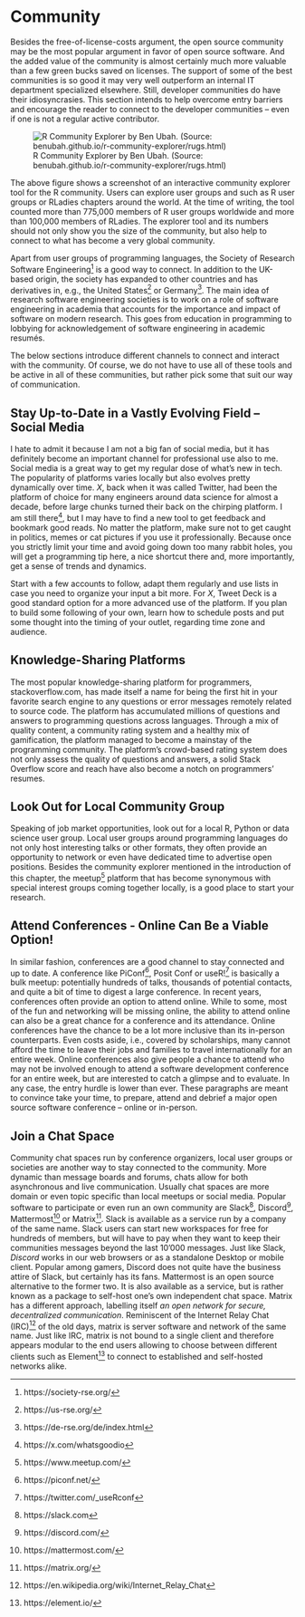 # Community

Besides the free-of-license-costs argument, the open source community may be the most popular argument in favor of open source software. 
And the added value of the community is almost certainly much more valuable than a few green bucks saved on licenses. 
The support of some of the best communities is so good it may very well outperform an internal IT department specialized elsewhere.
Still, developer communities do have their idiosyncrasies.
This section intends to help overcome entry barriers and encourage the reader to connect to the developer communities -- even if one is not a regular active contributor. 

![R Community Explorer by Ben Ubah. (Source: benubah.github.io/r-community-explorer/rugs.html)](images/community_explorer.png)

The above figure shows a screenshot of an interactive community explorer tool for the R community.
Users can explore user groups and such as R user groups or RLadies chapters around the world. At the time of writing, the tool counted more than 775,000 members of R user groups worldwide and more than 100,000 members of RLadies.
The explorer tool and its numbers should not only show you the size of the community, but also help to connect to what has become a very global community. 

Apart from user groups of programming languages, the Society of Research Software Engineering^[https://society-rse.org/] is a good way to connect.
In addition to the UK-based origin, the society has expanded to other countries and has derivatives in, e.g., the United States^[https://us-rse.org/] or Germany^[https://de-rse.org/de/index.html].
The main idea of research software engineering societies is to work on a role of software engineering in academia that accounts for the importance and impact of software on modern research. This goes from education in programming to lobbying for acknowledgement of software engineering in academic resumés. 

The below sections introduce different channels to connect and interact with the community. 
Of course, we do not have to use all of these tools and be active in all of these communities, but rather pick some that suit our way of communication. 

## Stay Up-to-Date in a Vastly Evolving Field -- Social Media

I hate to admit it because I am not a big fan of social media, but it has definitely become an important channel for professional use also to me.
Social media is a great way to get my regular dose of what's new in tech. 
The popularity of platforms varies locally but also evolves pretty dynamically over time. 
*X*, back when it was called Twitter, had been the platform of choice for many engineers around data science for almost a decade, before large chunks turned their back on the chirping platform. 
I am still there^[https://x.com/whatsgoodio], but I may have to find a new tool to get feedback and bookmark good reads.
No matter the platform, make sure not to get caught in politics, memes or cat pictures if you use it professionally. 
Because once you strictly limit your time and avoid going down too many rabbit holes, you will get a programming tip here, a nice shortcut there and, more importantly, get a sense of trends and dynamics.

Start with a few accounts to follow, adapt them regularly and use lists in case you need to organize your input a bit more.
For *X*, Tweet Deck is a good standard option for a more advanced use of the platform.
If you plan to build some following of your own, learn how to schedule posts and put some thought into the timing of your outlet, regarding time zone and audience.

## Knowledge-Sharing Platforms

The most popular knowledge-sharing platform for programmers, stackoverflow.com, has made itself a name for being the first hit in your favorite search engine to any questions or error messages remotely related to source code.
The platform has accumulated millions of questions and answers to programming questions across languages. 
Through a mix of quality content, a community rating system and a healthy mix of gamification, the platform managed to become a mainstay of the programming community. 
The platform's crowd-based rating system does not only assess the quality of questions and answers, a solid Stack Overflow score and reach have also become a notch on programmers' resumes.

## Look Out for Local Community Group 

Speaking of job market opportunities, look out for a local R, Python or data science user group. 
Local user groups around programming languages do not only host interesting talks or other formats, they often provide an opportunity to network or even have dedicated time to advertise open positions. 
Besides the community explorer mentioned in the introduction of this chapter, the meetup^[https://www.meetup.com/] platform that has become synonymous with special interest groups coming together locally, is a good place to start your research.  


## Attend Conferences - Online Can Be a Viable Option!

In similar fashion, conferences are a good channel to stay connected and up to date. 
A conference like PiConf^[https://piconf.net/], Posit Conf or useR!^[https://twitter.com/_useRconf] is basically a bulk meetup: potentially hundreds of talks, thousands of potential contacts, and quite a bit of time to digest a large conference. 
In recent years, conferences often provide an option to attend online. While to some, most of the fun and networking will be missing online, the ability to attend online can also be a great chance for a conference and its attendance. Online conferences have the chance to be a lot more inclusive than its in-person counterparts. Even costs aside, i.e., covered by scholarships, many cannot afford the time to leave their jobs and families to travel internationally for an entire week. 
Online conferences also give people a chance to attend who may not be involved enough to attend a software development conference for an entire week, but are interested to catch a glimpse and to evaluate. 
In any case, the entry hurdle is lower than ever. These paragraphs are meant to convince  take your time, to prepare, attend and debrief a major open source software conference -- online or in-person. 


## Join a Chat Space

Community chat spaces run by conference organizers, local user groups or societies are another way to stay connected to the community. More dynamic than message boards and forums, chats allow for both asynchronous and live communication. Usually chat spaces are 
more domain or even topic specific than local meetups or social media.
Popular software to participate or even run an own community are Slack^[https://slack.com], Discord^[https://discord.com/], Mattermost^[https://mattermost.com/] or Matrix^[https://matrix.org/].
Slack is available as a service run by a company of the same name.
Slack users can start new workspaces for free for hundreds of members, but will have to pay when they want to keep their communities messages beyond the last 10'000 messages.
Just like Slack, *Discord* works in our web browsers or as a standalone Desktop or mobile client.
Popular among gamers, Discord does not quite have the business attire of Slack, but certainly has its fans.
Mattermost is an open source alternative to the former two.
It is also available as a service, but is rather known as a package to self-host one's own independent chat space.
Matrix has a different approach, labelling itself *an open network for secure, decentralized communication*.
Reminiscent of the Internet Relay Chat (IRC)^[https://en.wikipedia.org/wiki/Internet_Relay_Chat] of the old days, matrix is server software and network of the same name. 
Just like IRC, matrix is not bound to a single client and therefore appears modular to the end users allowing to choose between different clients such as Element^[https://element.io/] to connect to established and self-hosted networks alike. 

